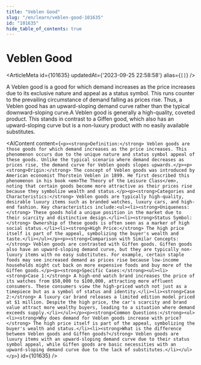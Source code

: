 ```yaml
---
title: "Veblen Good"
slug: "/en/learn/veblen-good-101635"
id: "101635"
hide_table_of_contents: true
---
```



# Veblen Good

<ArticleMeta id={101635} updatedAt={'2023-09-25 22:58:58'} alias={`[]`} />
<div className='border-solid border-b border-t-0 my-4 border-[var(--ifm-color-gray-300)]' />

A Veblen good is a good for which demand increases as the price increases due to its exclusive nature and appeal as a status symbol. This runs counter to the prevailing circumstance of demand falling as prices rise. Thus, a Veblen good has an upward-sloping demand curve rather than the typical downward-sloping curve.A Veblen good is generally a high-quality, coveted product. This stands in contrast to a Giffen good, which also has an upward-sloping curve but is a non-luxury product with no easily available substitutes.

<AIContent content={`<p><strong>Definition:</strong> Veblen goods are those goods for which demand increases as the price increases. This phenomenon occurs due to the unique nature and status symbol appeal of these goods. Unlike the typical scenario where demand decreases as prices rise, the demand curve for Veblen goods slopes upwards.</p><p><strong>Origin:</strong> The concept of Veblen goods was introduced by American economist Thorstein Veblen in 1899. He first described this phenomenon in his book <em>The Theory of the Leisure Class</em>, noting that certain goods become more attractive as their prices rise because they symbolize wealth and status.</p><p><strong>Categories and Characteristics:</strong> Veblen goods are typically high-quality, desirable luxury items such as branded watches, luxury cars, and high-end fashion. Key characteristics include:<ul><li><strong>Uniqueness:</strong> These goods hold a unique position in the market due to their scarcity and distinctive design.</li><li><strong>Status Symbol:</strong> Ownership of these goods is often seen as a marker of high social status.</li><li><strong>High Price:</strong> The high price itself is part of the appeal, symbolizing the buyer's wealth and taste.</li></ul></p><p><strong>Comparison with Similar Concepts:</strong> Veblen goods are contrasted with Giffen goods. Giffen goods also have an upward-sloping demand curve, but they are typically non-luxury items with no easy substitutes. For example, certain staple foods may see increased demand as prices rise because low-income households might cut back on more expensive foods and buy more of the Giffen goods.</p><p><strong>Specific Cases:</strong><ul><li><strong>Case 1:</strong> A high-end watch brand increases the price of its watches from $50,000 to $100,000, attracting more affluent consumers. These consumers view the high-priced watch not just as a timepiece but as a symbol of status and identity.</li><li><strong>Case 2:</strong> A luxury car brand releases a limited edition model priced at $1 million. Despite the high price, the car's scarcity and brand value attract more wealthy buyers, leading to a situation where demand exceeds supply.</li></ul></p><p><strong>Common Questions:</strong><ul><li><strong>Why does demand for Veblen goods increase with price?</strong> The high price itself is part of the appeal, symbolizing the buyer's wealth and status.</li><li><strong>What is the difference between Veblen goods and Giffen goods?</strong> Veblen goods are luxury items with an upward-sloping demand curve due to their status symbol appeal, while Giffen goods are basic necessities with an upward-sloping demand curve due to the lack of substitutes.</li></ul></p>`} id={101635} />
